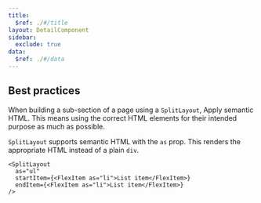 ```yaml
---
title:
  $ref: ./#/title
layout: DetailComponent
sidebar:
  exclude: true
data:
  $ref: ./#/data
---
```


## Best practices

When building a sub-section of a page using a `SplitLayout`, Apply semantic HTML. This means using the correct HTML elements for their intended purpose as much as possible.

`SplitLayout` supports semantic HTML with the `as` prop. This renders the appropriate HTML instead of a plain `div`.

```tsx
<SplitLayout
  as="ul"
  startItem={<FlexItem as="li">List item</FlexItem>}
  endItem={<FlexItem as="li">List item</FlexItem>}
/>
```
